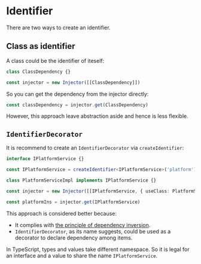 
# Identifier

There are two ways to create an identifier.

## Class as identifier

A class could be the identifier of iteself:

```typescript
class ClassDependency {}

const injector = new Injector([[ClassDependency]])
```

So you can get the dependency from the injector directly:

```ts
const classDependency = injector.get(ClassDependency)
```

However, this approach leave abstraction aside and hence is less flexible.

## `IdentifierDecorator`

It is recommend to create an `IdentifierDecorator` via `createIdentifier`:

```ts
interface IPlatformService {}

const IPlatformService = createIdentifier<IPlatformService>('platform')

class PlatformServiceImpl implements IPlatformService {}

const injector = new Injector([[IPlatformService, { useClass: PlatformServiceImpl }]])

const platformIns = injector.get(IPlatformService)
```

This approach is considered better because:

* It complies with [the principle of dependency inversion](https://en.wikipedia.org/wiki/Dependency_inversion_principle).
* `IdentifierDecorator`, as its name suggests, could be used as a decorator to declare dependency among items.


<Callout>In TypeScript, types and values take different namespace. So it is legal for an interface and a value to share the name `IPlatformService`.</Callout>